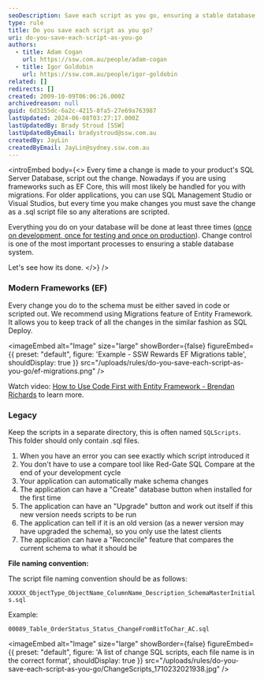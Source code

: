 ```yaml
---
seoDescription: Save each script as you go, ensuring a stable database system through change control and versioning.
type: rule
title: Do you save each script as you go?
uri: do-you-save-each-script-as-you-go
authors:
  - title: Adam Cogan
    url: https://ssw.com.au/people/adam-cogan
  - title: Igor Goldobin
    url: https://ssw.com.au/people/igor-goldobin
related: []
redirects: []
created: 2009-10-09T06:06:26.000Z
archivedreason: null
guid: 6d3155dc-6a2c-4215-8fa5-27e69a763987
lastUpdated: 2024-06-08T03:27:17.000Z
lastUpdatedBy: Brady Stroud [SSW]
lastUpdatedByEmail: bradystroud@ssw.com.au
createdBy: JayLin
createdByEmail: JayLin@sydney.ssw.com.au
---
```


<introEmbed
  body={<>
Every time a change is made to your product's SQL Server Database, script out the change.
Nowadays if you are using frameworks such as EF Core, this will most likely be handled for you with migrations. For older applications, you can use SQL Management Studio or Visual Studios, but every time you make changes you must save the change as a .sql script file so any alterations are scripted.

Everything you do on your database will be done at least three times ([once on development, once for testing and once on production](/do-you-have-separate-development-testing-and-production-environments)). Change control is one of the most important processes to ensuring a stable database system.

Let's see how its done.
  </>}
/>
### Modern Frameworks (EF)

Every change you do to the schema must be either saved in code or scripted out. We recommend using Migrations feature of Entity Framework. It allows you to keep track of all the changes in the similar fashion as SQL Deploy.


<imageEmbed
  alt="Image"
  size="large"
  showBorder={false}
  figureEmbed={{
    preset: "default",
    figure: 'Example - SSW Rewards  EF Migrations table',
    shouldDisplay: true
  }}
  src="/uploads/rules/do-you-save-each-script-as-you-go/ef-migrations.png"
/>

Watch video: [How to Use Code First with Entity Framework - Brendan Richards](http://tv.ssw.com/4902/use-code-first-entity-framework-brendan-richards) to learn more.

### Legacy

Keep the scripts in a separate directory, this is often named `SQLScripts`. This folder should only contain .sql files.

1. When you have an error you can see exactly which script introduced it
2. You don't have to use a compare tool like Red-Gate SQL Compare at the end of your development cycle
3. Your application can automatically make schema changes
4. The application can have a "Create" database button when installed for the first time
5. The application can have an "Upgrade" button and work out itself if this new version needs scripts to be run
6. The application can tell if it is an old version (as a newer version may have upgraded the schema), so you only use the latest clients
7. The application can have a "Reconcile" feature that compares the current schema to what it should be

**File naming convention:**

The script file naming convention should be as follows:

`XXXXX_ObjectType_ObjectName_ColumnName_Description_SchemaMasterInitials.sql`

Example:

`00089_Table_OrderStatus_Status_ChangeFromBitToChar_AC.sql`


<imageEmbed
  alt="Image"
  size="large"
  showBorder={false}
  figureEmbed={{
    preset: "default",
    figure: 'A list of change SQL scripts, each file name is in the correct format',
    shouldDisplay: true
  }}
  src="/uploads/rules/do-you-save-each-script-as-you-go/ChangeScripts_1710232021938.jpg"
/>
